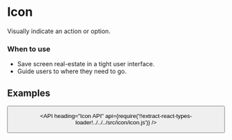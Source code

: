 <!--
Copyright (c) 2018 Uber Technologies, Inc.

This source code is licensed under the MIT license found in the
LICENSE file in the root directory of this source tree.
-->




# Icon

Visually indicate an action or option.

### When to use

- Save screen real-estate in a tight user interface.
- Guide users to where they need to go.

## Examples

<Example title="Basic Usage" path="examples/icon/basic.js">
  <Basic />
</Example>

<Example title="Available Icons" path="examples/icon/list.js">
  <List />
</Example>

<Example title="Icon in a Button" path="examples/icon/button.js">
  <Button />
</Example>

<API
  heading="Icon API"
  api={require('!!extract-react-types-loader!../../../src/icon/icon.js')}
/>
